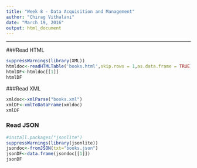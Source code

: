 ```yaml
---
title: "Week 8 - Data Acquisition and Management"
author: "Chirag Vithalani"
date: "March 19, 2016"
output: html_document
---
```


<hr />

###Read HTML
```r
suppressWarnings(library(XML))
htmldoc<-readHTMLTable('books.html',skip.rows = 1,as.data.frame = TRUE)
htmlDF<-htmldoc[[1]]
htmlDF
```
###Read XML

```r
xmldoc<-xmlParse("books.xml")
xmlDF<-xmlToDataFrame(xmldoc)
xmlDF

```

### Read JSON
```r
#install.packages("jsonlite")
suppressWarnings(library(jsonlite))
jsondoc<-fromJSON(txt="books.json")
jsonDF<-data.frame(jsondoc[[1]])
jsonDF
```
